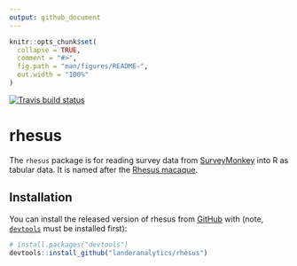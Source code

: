 ```yaml
---
output: github_document
---
```


<!-- README.md is generated from README.Rmd. Please edit that file -->

```r
knitr::opts_chunk$set(
  collapse = TRUE,
  comment = "#>",
  fig.path = "man/figures/README-",
  out.width = "100%"
)
```

[![Travis build status](https://travis-ci.com/landeranalytics/rhesus.svg?branch=master)](https://travis-ci.com/landeranalytics/rhesus)

# rhesus

The `rhesus` package is for reading survey data from [SurveyMonkey](https://www.surveymonkey.com/) into R as tabular data. It is named after the [Rhesus macaque](https://en.wikipedia.org/wiki/Rhesus_macaque).

## Installation

You can install the released version of rhesus from [GitHub](https://github.com/landeranalytics/rhesus) with (note, [`devtools`](https://cran.r-project.org/web/packages/devtools/index.html) must be installed first):

``` r
# install.packages("devtools")
devtools::install_github("landeranalytics/rhesus")
```
